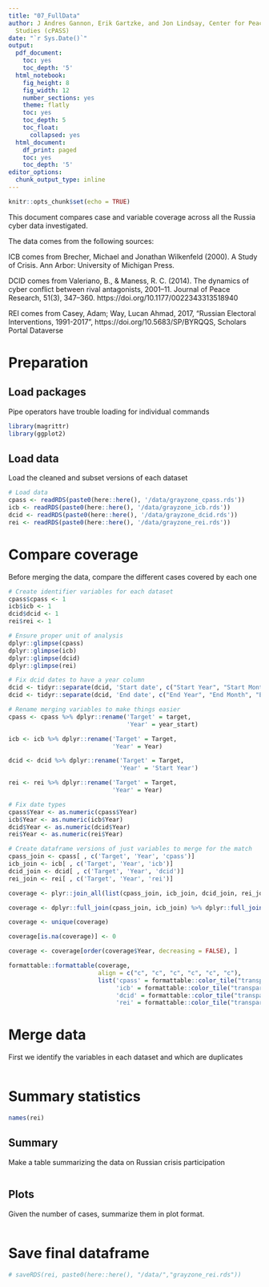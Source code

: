 ```yaml
---
title: "07_FullData"
author: J Andres Gannon, Erik Gartzke, and Jon Lindsay, Center for Peace and Security
  Studies (cPASS)
date: "`r Sys.Date()`"
output:
  pdf_document:
    toc: yes
    toc_depth: '5'
  html_notebook:
    fig_height: 8
    fig_width: 12
    number_sections: yes
    theme: flatly
    toc: yes
    toc_depth: 5
    toc_float:
      collapsed: yes
  html_document:
    df_print: paged
    toc: yes
    toc_depth: '5'
editor_options:
  chunk_output_type: inline
---
```


```r
knitr::opts_chunk$set(echo = TRUE)
```

This document compares case and variable coverage across all the Russia cyber data investigated.

The data comes from the following sources:

ICB comes from Brecher, Michael and Jonathan Wilkenfeld (2000). A Study of Crisis. Ann Arbor: University of Michigan Press.

DCID comes from Valeriano, B., & Maness, R. C. (2014). The dynamics of cyber conflict between rival antagonists, 2001–11. Journal of Peace Research, 51(3), 347–360. https://doi.org/10.1177/0022343313518940

REI comes from Casey, Adam; Way, Lucan Ahmad, 2017, "Russian Electoral Interventions, 1991-2017", https://doi.org/10.5683/SP/BYRQQS, Scholars Portal Dataverse

# Preparation
## Load packages
Pipe operators have trouble loading for individual commands
```r
library(magrittr)
library(ggplot2)
```

## Load data
Load the cleaned and subset versions of each dataset
```r
# Load data
cpass <- readRDS(paste0(here::here(), '/data/grayzone_cpass.rds'))
icb <- readRDS(paste0(here::here(), '/data/grayzone_icb.rds'))
dcid <- readRDS(paste0(here::here(), '/data/grayzone_dcid.rds'))
rei <- readRDS(paste0(here::here(), '/data/grayzone_rei.rds'))
```

# Compare coverage
Before merging the data, compare the different cases covered by each one
```r
# Create identifier variables for each dataset
cpass$cpass <- 1
icb$icb <- 1
dcid$dcid <- 1
rei$rei <- 1

# Ensure proper unit of analysis
dplyr::glimpse(cpass)
dplyr::glimpse(icb)
dplyr::glimpse(dcid)
dplyr::glimpse(rei)

# Fix dcid dates to have a year column
dcid <- tidyr::separate(dcid, 'Start date', c("Start Year", "Start Month", "Start Day"), sep = "-")
dcid <- tidyr::separate(dcid, 'End date', c("End Year", "End Month", "End Day"), sep = "-")

# Rename merging variables to make things easier
cpass <- cpass %>% dplyr::rename('Target' = target,
                                 'Year' = year_start)

icb <- icb %>% dplyr::rename('Target' = Target,
                             'Year' = Year)

dcid <- dcid %>% dplyr::rename('Target' = Target,
                               'Year' = 'Start Year')

rei <- rei %>% dplyr::rename('Target' = Target,
                             'Year' = Year)

# Fix date types
cpass$Year <- as.numeric(cpass$Year)
icb$Year <- as.numeric(icb$Year)
dcid$Year <- as.numeric(dcid$Year)
rei$Year <- as.numeric(rei$Year)

# Create dataframe versions of just variables to merge for the match
cpass_join <- cpass[ , c('Target', 'Year', 'cpass')]
icb_join <- icb[ , c('Target', 'Year', 'icb')]
dcid_join <- dcid[ , c('Target', 'Year', 'dcid')]
rei_join <- rei[ , c('Target', 'Year', 'rei')]

coverage <- plyr::join_all(list(cpass_join, icb_join, dcid_join, rei_join), by = c('Target', 'Year'), type = 'left')

coverage <- dplyr::full_join(cpass_join, icb_join) %>% dplyr::full_join(., dcid_join) %>% dplyr::full_join(., rei_join)

coverage <- unique(coverage)

coverage[is.na(coverage)] <- 0

coverage <- coverage[order(coverage$Year, decreasing = FALSE), ]

formattable::formattable(coverage,
                         align = c("c", "c", "c", "c", "c", "c"),
                         list('cpass' = formattable::color_tile("transparent", "lightblue"),
                              'icb' = formattable::color_tile("transparent", "lightblue"),
                              'dcid' = formattable::color_tile("transparent", "lightblue"),
                              'rei' = formattable::color_tile("transparent", "lightblue")))
```

# Merge data
First we identify the variables in each dataset and which are duplicates
```r

```

# Summary statistics
```r
names(rei)

```

## Summary
Make a table summarizing the data on Russian crisis participation
```r

```

## Plots
Given the number of cases, summarize them in plot format.
```r
```

# Save final dataframe
```r
# saveRDS(rei, paste0(here::here(), "/data/","grayzone_rei.rds"))
```
